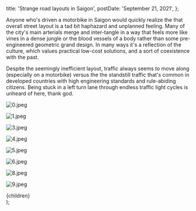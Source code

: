 
  title: 'Strange road layouts in Saigon',
  postDate: 'September 21, 2021',
};

Anyone who's driven a motorbike in Saigon would quickly realize the that overall street layout is a tad bit haphazard and unplanned feeling. Many of the city's main arterials merge and inter-tangle in a way that feels more like vines in a dense jungle or the blood vessels of a body rather than some pre-engineered geometric grand design. In many ways it's a reflection of the culture, which values practical low-cost solutions, and a sort of coexistence with the past.

Despite the seemingly inefficient layout, traffic always seems to move along (especially on a motorbike) versus the the standstill traffic that's common in developed countries with high engineering standards and rule-abiding citizens. Being stuck in a left turn lane through endless traffic light cycles is unheard of here, thank god.

![0.jpeg](https://benknight.me/saigon-roads/0.jpeg)

![1.jpeg](https://benknight.me/saigon-roads/1.jpeg)

![3.jpeg](https://benknight.me/saigon-roads/3.jpeg)

![4.jpeg](https://benknight.me/saigon-roads/4.jpeg)

![5.jpeg](https://benknight.me/saigon-roads/5.jpeg)

![6.jpeg](https://benknight.me/saigon-roads/6.jpeg)

![8.jpeg](https://benknight.me/saigon-roads/8.jpeg)

![9.jpeg](https://benknight.me/saigon-roads/9.jpeg)

  <Layout meta={meta}>
    <div id="saigon-roads">{children}</div>
  </Layout>
);
